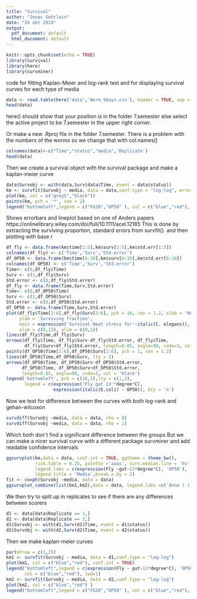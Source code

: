 ```yaml
---
title: "Survival"
author: "Jonas Gehrlein"
date: "24 okt 2018"
output:
  pdf_document: default
  html_document: default
---
```


```r
knitr::opts_chunk$set(echo = TRUE)
library(survival) 
library(here)
library(survminer)
```
code for fitting Kaplan-Meier and log-rank test and for displaying 
survival curves for each type of media

```r
data <- read.table(here('data','Worm_9days.csv'), header = TRUE, sep = ";", dec = ",")
head(data)
```

here() should show that your position is in the folder 7.semester else select the active project to be 7.semester in the upper right corner. 

Or make a new .Rproj file in the folder 7.semester. There is a problem with the numbers of the worms so we change that with col.names()
```r
colnames(data)<-c("Time","status","media",'Replicate')
head(data)
```

Then we create a survival object with the survival package and make a kaplan-meier curve
```r
data$Survobj <- with(data,Surv(data$Time, event = data$status))
km <- survfit(Survobj ~ media, data = data,conf.type = "log-log", error = "greenwood")
plot(km, col = c("grey5","black"))
points(km, pch = '*', cex = 2)
legend("bottomleft",legend = c("FG20","OP50" ), col = c("blue","red"), lwd=1)
```

Shows errorbars and lineplot based on one of Anders papers https://onlinelibrary.wiley.com/doi/full/10.1111/acel.12165
This is done by extracting the surviving proportion, standard errors from survfit().  and then plotting with base r
```r
df_fly <- data.frame(km$time[1:5],km$surv[1:5],km$std.err[1:5])
colnames(df_fly) <- c('Time','Surv','Std.error')
df_OP50 <- data.frame(km$time[6:10],km$surv[6:10],km$std.err[6:10])
colnames(df_OP50) <- c('Time','Surv','Std.error')
Time<- c(0,df_fly$Time)
Surv <- c(1,df_fly$Surv)
Std.error <- c(0,df_fly$Std.error)
df_fly <- data.frame(Time,Surv,Std.error)
Time<- c(0,df_OP50$Time)
Surv <- c(1,df_OP50$Surv)
Std.error <- c(0,df_OP50$Std.error)
df_OP50 <- data.frame(Time,Surv,Std.error)
plot(df_fly$Time[2:6],df_fly$Surv[2:6], pch = 16, cex = 1.2, xlab = 'Heatstress (hours)', 
     ylab = 'Surviving fraction', 
     main = expression('Survival Heat stress for'~italic(C. elegans)),
     xlim = c(0,13), ylim = c(0,1))
lines(df_fly$Time,df_fly$Surv)
arrows(df_fly$Time, df_fly$Surv-df_fly$Std.error, df_fly$Time, 
       df_fly$Surv+df_fly$Std.error, length=0.05, angle=90, code=3, col = 'black')
points(df_OP50$Time[2:6],df_OP50$Surv[2:6], pch = 1, cex = 1.2)
lines(df_OP50$Time,df_OP50$Surv, lty = 2)
arrows(df_OP50$Time, df_OP50$Surv-df_OP50$Std.error,
      df_OP50$Time, df_OP50$Surv+df_OP50$Std.error, 
      length=0.05, angle=90, code=3, col = 'black')
legend('bottomleft', pch = c(16,1),lty = c(1,2), 
       legend = c(expression('Fly gut 13'*degree*C),
                  expression(italic(E.coli) ~ OP50)), bty = 'n')
```

Now we test for difference between the curves with both log-rank and gehan-wilcoxon

```r
survdiff(Survobj ~media, data = data, rho = 0) 
survdiff(Survobj ~media, data = data, rho = 1) 
```

Which both don`t find a significant difference between the groups But we can make a nicer survival curve with a different package survminer and add readable confidence intervals

```r
ggsurvplot(km,data = data, conf.int = TRUE, ggtheme = theme_bw(),
           risk.table = 0.25, palette ='aaas', surv.median.line = 'hv',
           legend.labs = c(expression(Fly ~gut~13*degree*C), 'OP50'),
           legend.title = 'Media',break.x.by = 2) 
fit <- coxph(Survobj ~media, data = data)
ggsurvplot_combine(list(km1,km2),data = data, legend.labs =c('Anne ) )
```

We then try to split up in replicates to see if there are any differences
between scorers

```r
d1 <- data[data$Replicate == 1,]
d2 <- data[data$Replicate == 2,]
d1$Survobj <- with(d1,Surv(d1$Time, event = d1$status))
d2$Survobj <- with(d2,Surv(d2$Time, event = d2$status))
```

Then we make kaplan-meier curves

```r
par(mfrow = c(1,2))
km1 <- survfit(Survobj ~ media, data = d1,conf.type = "log-log")
plot(km1, col = c("blue","red"), conf.int = TRUE) 
legend("bottomleft",legend = c(expression(Fly ~ gut~13*degree*C), 'OP50'),
       col = c("blue","red"), lwd=1)
km2 <- survfit(Survobj ~ media, data = d2,conf.type = "log-log")
plot(km2, col = c("blue","red") ) 
legend("bottomleft",legend = c("FG20","OP50" ), col = c("blue","red"), lwd=1)
```

